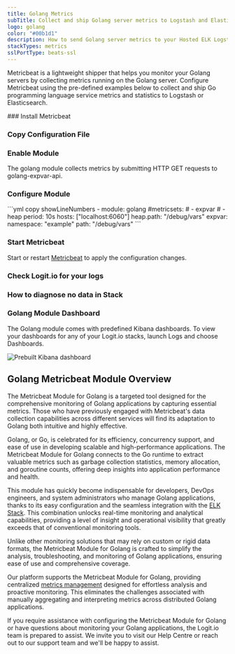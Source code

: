```yaml
---
title: Golang Metrics
subTitle: Collect and ship Golang server metrics to Logstash and Elasticsearch
logo: golang
color: "#00b1d1"
description: How to send Golang server metrics to your Hosted ELK Logstash instance. Get started using our Metricbeat Golang server module example configurations.
stackTypes: metrics
sslPortType: beats-ssl
---
```


Metricbeat is a lightweight shipper that helps you monitor your Golang servers by collecting 
metrics running on the Golang server. Configure Metricbeat using the pre-defined examples 
below to collect and ship Go programming language service metrics and statistics to Logstash or Elasticsearch.

<Steps>
  ### Install Metricbeat

  <InstallBeat beatname="metricbeat" />

  ### Copy Configuration File

  <MetricbeatOutput />

  ### Enable Module

  <EnableMetricbeatModule module="golang" />

  The golang module collects metrics by submitting HTTP GET requests to golang-expvar-api.

  ### Configure Module

  <ConfigureMetricbeatModule module="golang">
    ```yml copy showLineNumbers
    - module: golang
      #metricsets:
        # - expvar
        # - heap
      period: 10s
      hosts: ["localhost:6060"]
      heap.path: "/debug/vars"
      expvar:
        namespace: "example"
        path: "/debug/vars"
    ```
  </ConfigureMetricbeatModule>

  ### Start Metricbeat

  Start or restart [Metricbeat](https://www.elastic.co/guide/en/beats/metricbeat/master/metricbeat-starting.html) 
  to apply the configuration changes.

  ### Check Logit.io for your logs

  <LaunchStack utmMedium="logs" utmCampaign="golang_metricbeat" source="metrics_golang" />

  ### How to diagnose no data in Stack

  <DiagnoseNoData />

  ### Golang Module Dashboard

  The Golang module comes with predefined Kibana dashboards. To view your dashboards 
  for any of your Logit.io stacks, launch Logs and choose Dashboards.
        
  ![Prebuilt Kibana dashboard](@/images/integrations/metricbeats/metricbeat_golang_module.png)

</Steps>

## Golang Metricbeat Module Overview

The Metricbeat Module for Golang is a targeted tool designed for the comprehensive 
monitoring of Golang applications by capturing essential metrics. Those who have 
previously engaged with Metricbeat's data collection capabilities across different 
services will find its adaptation to Golang both intuitive and highly effective.

Golang, or Go, is celebrated for its efficiency, concurrency support, and 
ease of use in developing scalable and high-performance applications. The 
Metricbeat Module for Golang connects to the Go runtime to extract valuable 
metrics such as garbage collection statistics, memory allocation, and 
goroutine counts, offering deep insights into application performance and health.

This module has quickly become indispensable for developers, DevOps engineers, 
and system administrators who manage Golang applications, thanks to its easy 
configuration and the seamless integration with the [ELK Stack](https://logit.io/blog/post/elk-stack-guide/). 
This combination unlocks real-time monitoring and analytical capabilities, providing a level of insight 
and operational visibility that greatly exceeds that of conventional monitoring tools.

Unlike other monitoring solutions that may rely on custom or rigid data formats, 
the Metricbeat Module for Golang is crafted to simplify the analysis, troubleshooting, 
and monitoring of Golang applications, ensuring ease of use and comprehensive coverage.

Our platform supports the Metricbeat Module for Golang, providing centralized 
[metrics management](https://logit.io/platform/metrics/metrics-management/) designed for 
effortless analysis and proactive monitoring. This eliminates the challenges associated 
with manually aggregating and interpreting metrics across distributed Golang applications.

If you require assistance with configuring the Metricbeat Module for Golang or have 
questions about monitoring your Golang applications, the Logit.io team is prepared 
to assist. We invite you to visit our Help Centre or reach out to our support team 
<IntercomButton text="via live chat" /> and we'll be happy to assist.